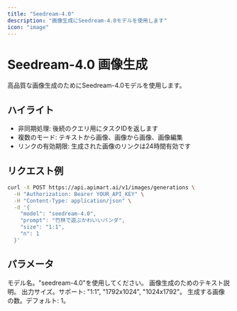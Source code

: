 ```yaml
---
title: "Seedream-4.0"
description: "画像生成にSeedream-4.0モデルを使用します"
icon: "image"
---
```


# Seedream-4.0 画像生成

高品質な画像生成のためにSeedream-4.0モデルを使用します。

## ハイライト

- 非同期処理: 後続のクエリ用にタスクIDを返します
- 複数のモード: テキストから画像、画像から画像、画像編集
- リンクの有効期限: 生成された画像のリンクは24時間有効です

## リクエスト例

<RequestExample>

```bash
curl -X POST https://api.apimart.ai/v1/images/generations \
  -H "Authorization: Bearer YOUR_API_KEY" \
  -H "Content-Type: application/json" \
  -d '{
    "model": "seedream-4.0",
    "prompt": "竹林で遊ぶかわいいパンダ",
    "size": "1:1",
    "n": 1
  }'
```

</RequestExample>

## パラメータ

<ParamField query="model" type="string" required>
  モデル名。"seedream-4.0"を使用してください。
</ParamField>

<ParamField query="prompt" type="string" required>
  画像生成のためのテキスト説明。
</ParamField>

<ParamField query="size" type="string">
  出力サイズ。サポート: "1:1", "1792x1024", "1024x1792"。
</ParamField>

<ParamField query="n" type="integer">
  生成する画像の数。デフォルト: 1。
</ParamField>


